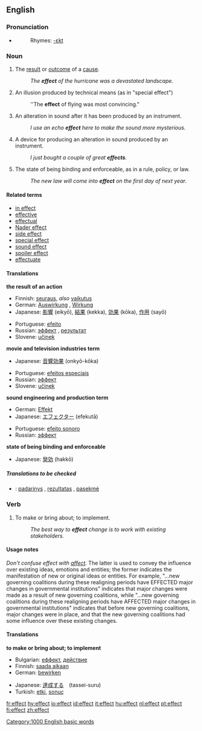 ==English==

{{rank|road|husband|blockquote|552|effect|wanted|probably|especially}}

===Pronunciation===
*{{audio|en-us-effect.ogg|Audio (US)}}
*:Rhymes: [[Rhymes:English:-ɛkt|-ɛkt]]

===Noun===
{{en-noun-reg}}

# The [[result]] or [[outcome]] of a [[cause]].
#:''The '''effect''' of the hurricane was a devastated landscape.''
# {{film}} An illusion produced by technical means (as in "special effect")
#:''The '''effect''' of flying was most convincing."
# {{soundeng}} An alteration in sound after it has been produced by an instrument.
#: ''I use an echo '''effect''' here to make the sound more mysterious.''
# {{soundeng}} A device for producing an alteration in sound produced by an instrument.
#: ''I just bought a couple of great '''effects'''.''
# The state of being binding and enforceable, as in a rule, policy, or law.
#:''The new law will come into '''effect''' on the first day of next year.''

====Related terms====
*[[in effect]]
*[[effective]]
*[[effectual]]
*[[Nader effect]]
*[[side effect]]
*[[special effect]]
*[[sound effect]]
*[[spoiler effect]]
*[[effectuate]]

====Translations====
'''the result of an action'''
{{top}}
*Finnish: [[seuraus]], ''also'' [[vaikutus]]
*German: [[Auswirkung]] {{f}}, [[Wirkung]] {{f}}
*Japanese: [[影響]] (eikyō), [[結果]] (kekka), [[効果]] (kōka), [[作用]] (sayō)
{{mid}}
*Portuguese: [[efeito]] {{m}}
*Russian: [[эффект]] {{m}}, [[результат]] {{m}}
*Slovene: [[učinek]] {{m}}
{{bottom}}

'''movie and television industries term'''
{{top}}
*Japanese: [[音響効果]] (onkyō-kōka)
{{mid}}
*Portuguese: [[efeitos especiais]] {{m}}
*Russian: [[эффект]] {{m}}
*Slovene: [[učinek]] {{m}}
{{bottom}}

'''sound engineering and production term'''
{{top}}
*German: [[Effekt]] {{m}}
*Japanese: [[エフェクター]] (efekutā)
{{mid}}
*Portuguese: [[efeito sonoro]] {{m}}
*Russian: [[эффект]] {{m}}
{{bottom}}

'''state of being binding and enforceable'''
{{top}}
*Japanese: [[発効]] (hakkō)
{{mid}}
{{bottom}}

=====Translations to be checked===== 
<!--Remove this section once all of the translations below have been moved into the tables above.--> 
{{checktrans}}
*{{ttbc|Lithuanian}}: [[padarinys]] {{m}}, [[rezultatas]] {{m}}, [[pasekmė]] {{f}}

===Verb===
{{en-verb}}

# To make or bring about; to implement.
#:''The best way to '''effect''' change is to work with existing stakeholders.''

====Usage notes====
''Don't confuse effect with [[affect]].''  The latter is used to convey the influence over existing ideas, emotions and entities; the former indicates the manifestation of new or original ideas or entities.  For example, "...new governing coalitions during these realigning periods have EFFECTED major changes in governmental institutions" indicates that major changes were made as a result of new governing coalitions, while "...new governing coalitions during these realigning periods have AFFECTED major changes in governmental institutions" indicates that before new governing coalitions, major changes were in place, and that the new governing coalitions had some influence over these existing changes.

====Translations====
'''to make or bring about; to implement'''
{{top}}
*Bulgarian: [[еффект]], [[действие]]
*Finnish: [[saada aikaan]]
*German: [[bewirken]]
{{mid}}
*Japanese: [[達成する]]　(tassei-suru)
*Turkish: [[etki]], [[sonuç]]
{{bottom}}

[[Category:1000 English basic words]]

[[fr:effect]]
[[hy:effect]]
[[io:effect]]
[[id:effect]]
[[it:effect]]
[[hu:effect]]
[[nl:effect]]
[[pt:effect]]
[[fi:effect]]
[[zh:effect]]